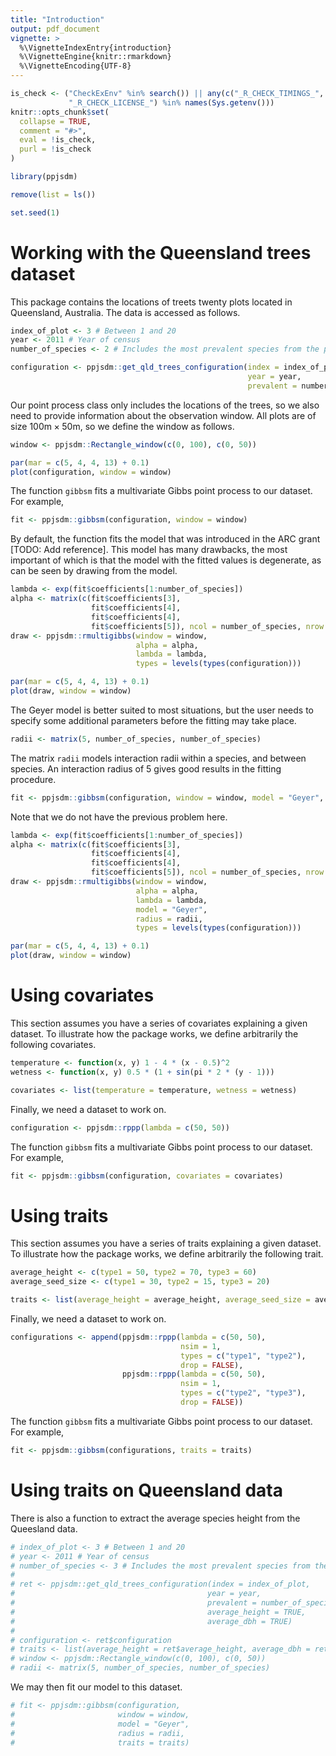 ```yaml
---
title: "Introduction"
output: pdf_document
vignette: >
  %\VignetteIndexEntry{introduction}
  %\VignetteEngine{knitr::rmarkdown}
  %\VignetteEncoding{UTF-8}
---
```


```r
is_check <- ("CheckExEnv" %in% search()) || any(c("_R_CHECK_TIMINGS_",
             "_R_CHECK_LICENSE_") %in% names(Sys.getenv()))
knitr::opts_chunk$set(
  collapse = TRUE,
  comment = "#>",
  eval = !is_check,
  purl = !is_check
)
```

```r
library(ppjsdm)

remove(list = ls())

set.seed(1)
```

# Working with the Queensland trees dataset

This package contains the locations of treets twenty plots located in Queensland, Australia.
The data is accessed as follows.

```r
index_of_plot <- 3 # Between 1 and 20
year <- 2011 # Year of census
number_of_species <- 2 # Includes the most prevalent species from the plot

configuration <- ppjsdm::get_qld_trees_configuration(index = index_of_plot, 
                                                     year = year, 
                                                     prevalent = number_of_species)
```

Our point process class only includes the locations of the trees, so we also need to provide information about the observation window.
All plots are of size $100\mathrm{m}\times50\mathrm{m}$, so we define the window as follows.

```r
window <- ppjsdm::Rectangle_window(c(0, 100), c(0, 50))
```

```r
par(mar = c(5, 4, 4, 13) + 0.1)
plot(configuration, window = window)
```

The function `gibbsm` fits a multivariate Gibbs point process to our dataset.
For example,

```r
fit <- ppjsdm::gibbsm(configuration, window = window)
```

By default, the function fits the model that was introduced in the ARC grant [TODO: Add reference].
This model has many drawbacks, the most important of which is that the model with the fitted values is degenerate, as can be seen by drawing from the model.

```r
lambda <- exp(fit$coefficients[1:number_of_species])
alpha <- matrix(c(fit$coefficients[3], 
                  fit$coefficients[4], 
                  fit$coefficients[4], 
                  fit$coefficients[5]), ncol = number_of_species, nrow = number_of_species)
draw <- ppjsdm::rmultigibbs(window = window, 
                            alpha = alpha, 
                            lambda = lambda, 
                            types = levels(types(configuration)))
```

```r
par(mar = c(5, 4, 4, 13) + 0.1)
plot(draw, window = window)
```

The Geyer model is better suited to most situations, but the user needs to specify some additional parameters before the fitting may take place.

```r
radii <- matrix(5, number_of_species, number_of_species)
```

The matrix `radii` models interaction radii within a species, and between species.
An interaction radius of $5$ gives good results in the fitting procedure.

```r
fit <- ppjsdm::gibbsm(configuration, window = window, model = "Geyer", radius = radii)
```

Note that we do not have the previous problem here.

```r
lambda <- exp(fit$coefficients[1:number_of_species])
alpha <- matrix(c(fit$coefficients[3], 
                  fit$coefficients[4], 
                  fit$coefficients[4], 
                  fit$coefficients[5]), ncol = number_of_species, nrow = number_of_species)
draw <- ppjsdm::rmultigibbs(window = window, 
                            alpha = alpha, 
                            lambda = lambda,
                            model = "Geyer", 
                            radius = radii,
                            types = levels(types(configuration)))
```

```r
par(mar = c(5, 4, 4, 13) + 0.1)
plot(draw, window = window)
```

# Using covariates

This section assumes you have a series of covariates explaining a given dataset. 
To illustrate how the package works, we define arbitrarily the following covariates.

```r
temperature <- function(x, y) 1 - 4 * (x - 0.5)^2
wetness <- function(x, y) 0.5 * (1 + sin(pi * 2 * (y - 1)))

covariates <- list(temperature = temperature, wetness = wetness)
```

Finally, we need a dataset to work on.

```r
configuration <- ppjsdm::rppp(lambda = c(50, 50))
```

The function `gibbsm` fits a multivariate Gibbs point process to our dataset.
For example,

```r
fit <- ppjsdm::gibbsm(configuration, covariates = covariates)
```

# Using traits

This section assumes you have a series of traits explaining a given dataset. 
To illustrate how the package works, we define arbitrarily the following trait.

```r
average_height <- c(type1 = 50, type2 = 70, type3 = 60)
average_seed_size <- c(type1 = 30, type2 = 15, type3 = 20)

traits <- list(average_height = average_height, average_seed_size = average_seed_size)
```

Finally, we need a dataset to work on.

```r
configurations <- append(ppjsdm::rppp(lambda = c(50, 50), 
                                      nsim = 1, 
                                      types = c("type1", "type2"), 
                                      drop = FALSE),
                         ppjsdm::rppp(lambda = c(50, 50), 
                                      nsim = 1,
                                      types = c("type2", "type3"), 
                                      drop = FALSE))
```

The function `gibbsm` fits a multivariate Gibbs point process to our dataset.
For example,

```r
fit <- ppjsdm::gibbsm(configurations, traits = traits)
```

# Using traits on Queensland data

There is also a function to extract the average species height from the Queesland data.

```r
# index_of_plot <- 3 # Between 1 and 20
# year <- 2011 # Year of census
# number_of_species <- 3 # Includes the most prevalent species from the plot
# 
# ret <- ppjsdm::get_qld_trees_configuration(index = index_of_plot, 
#                                           year = year, 
#                                           prevalent = number_of_species,
#                                           average_height = TRUE,
#                                           average_dbh = TRUE)
# 
# configuration <- ret$configuration
# traits <- list(average_height = ret$average_height, average_dbh = ret$average_dbh)
# window <- ppjsdm::Rectangle_window(c(0, 100), c(0, 50))
# radii <- matrix(5, number_of_species, number_of_species)
```

We may then fit our model to this dataset.

```r
# fit <- ppjsdm::gibbsm(configuration, 
#                       window = window, 
#                       model = "Geyer", 
#                       radius = radii, 
#                       traits = traits)
```
